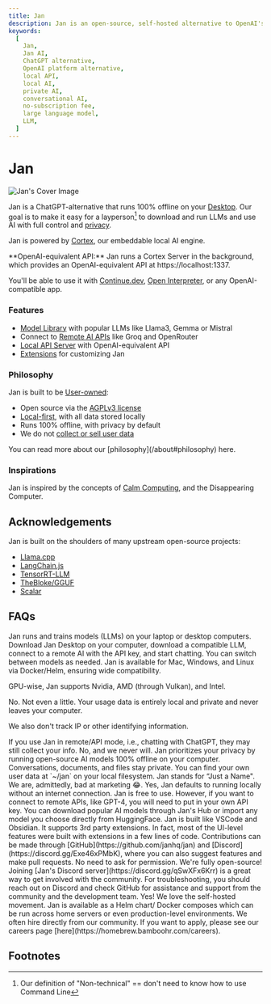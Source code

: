 ```yaml
---
title: Jan
description: Jan is an open-source, self-hosted alternative to OpenAI's platform - build and run AI on your own desktop or server.
keywords:
  [
    Jan,
    Jan AI,
    ChatGPT alternative,
    OpenAI platform alternative,
    local API,
    local AI,
    private AI,
    conversational AI,
    no-subscription fee,
    large language model,
    LLM,
  ]
---
```



# Jan

![Jan's Cover Image](./_assets/jan-display.png)


Jan is a ChatGPT-alternative that runs 100% offline on your [Desktop](/docs/desktop-installation). Our goal is to make it easy for a layperson[^1] to download and run LLMs and use AI with full control and [privacy](https://www.reuters.com/legal/legalindustry/privacy-paradox-with-ai-2023-10-31/).

Jan is powered by [Cortex](https://cortex.so/), our embeddable local AI engine. 

<Callout>
**OpenAI-equivalent API:** Jan runs a Cortex Server in the background, which provides an OpenAI-equivalent API at https://localhost:1337. 

You'll be able to use it with [Continue.dev](https://jan.ai/integrations/coding/vscode), [Open Interpreter](https://jan.ai/integrations/function-calling/interpreter), or any OpenAI-compatible app.
</Callout>

### Features

- [Model Library](https://jan.ai/docs/models/manage-models#add-models) with popular LLMs like Llama3, Gemma or Mistral
- Connect to [Remote AI APIs](https://jan.ai/docs/remote-inference/openai) like Groq and OpenRouter
- [Local API Server](https://jan.ai/api-reference) with OpenAI-equivalent API
- [Extensions](https://jan.ai/docs/extensions) for customizing Jan

### Philosophy

Jan is built to be [User-owned](about#-user-owned):
- Open source via the [AGPLv3 license](https://github.com/janhq/jan/blob/dev/LICENSE)
- [Local-first](https://www.inkandswitch.com/local-first/), with all data stored locally
- Runs 100% offline, with privacy by default
- We do not [collect or sell user data](/privacy)

<Callout>
  You can read more about our [philosophy](/about#philosophy) here. 
</Callout>

### Inspirations

Jan is inspired by the concepts of [Calm Computing](https://en.wikipedia.org/wiki/Calm_technology), and the Disappearing Computer. 

## Acknowledgements

Jan is built on the shoulders of many upstream open-source projects: 

- [Llama.cpp](https://github.com/ggerganov/llama.cpp/blob/master/LICENSE)
- [LangChain.js](https://github.com/langchain-ai/langchainjs/blob/main/LICENSE)
- [TensorRT-LLM](https://github.com/NVIDIA/TensorRT-LLM/blob/main/LICENSE)
- [TheBloke/GGUF](https://huggingface.co/TheBloke)
- [Scalar](https://github.com/scalar/scalar)

## FAQs

<FAQBox title="What is Jan">
  Jan runs and trains models (LLMs) on your laptop or desktop computers.
</FAQBox>

<FAQBox title="How do I use Jan?">
  Download Jan Desktop on your computer, download a compatible LLM, connect to a remote AI with the API key, and start chatting. You can switch between models as needed.
</FAQBox>

<FAQBox title="Is Jan compatible with my operating system?">
  Jan is available for Mac, Windows, and Linux via Docker/Helm, ensuring wide compatibility.

  GPU-wise, Jan supports Nvidia, AMD (through Vulkan), and Intel.
</FAQBox>

<FAQBox title="Do you use my data?">
  No. Not even a little. Your usage data is entirely local and private and never leaves your computer.

  We also don't track IP or other identifying information. 

<Callout type="warning">
If you use Jan in remote/API mode, i.e., chatting with ChatGPT, they may still collect your info.
</Callout>
</FAQBox>

<FAQBox title="Do you sell my data?">
  No, and we never will.
</FAQBox>

<FAQBox title="How does Jan ensure my data remains private?">
  Jan prioritizes your privacy by running open-source AI models 100% offline on your computer. Conversations, documents, and files stay private. You can find your own user data at `~/jan` on your local filesystem.
</FAQBox>

<FAQBox title="What does Jan stand for?">
  Jan stands for “Just a Name". We are, admittedly, bad at marketing 😂.
</FAQBox>

<FAQBox title="Can I use Jan without an internet connection?">
  Yes, Jan defaults to running locally without an internet connection.
</FAQBox>

<FAQBox title="Are there any costs associated with using Jan?">
  Jan is free to use. However, if you want to connect to remote APIs, like
  GPT-4, you will need to put in your own API key.
</FAQBox>

<FAQBox title="What types of AI models can I download or import with Jan?">
  You can download popular AI models through Jan's Hub or import any model you choose directly from HuggingFace.
</FAQBox>

<FAQBox title="How do I customize Jan using the programmable API?">
 Jan is built like VSCode and Obsidian. It supports 3rd party extensions. In fact, most of the UI-level features were built with extensions in a few lines of code.
</FAQBox>

<FAQBox title="How can I contribute to Jan's development or suggest features?">
  Contributions can be made through [GitHub](https://github.com/janhq/jan) and [Discord](https://discord.gg/Exe46xPMbK), where you can also suggest features and make pull requests. No need to ask for permission. We're fully open-source!
</FAQBox>

<FAQBox title="How can I get involved with the Jan community?">
  Joining [Jan's Discord server](https://discord.gg/qSwXFx6Krr) is a great way
  to get involved with the community.
</FAQBox>

<FAQBox title="How do I troubleshoot issues with installing or using Jan?">
  For troubleshooting, you should reach out on Discord and check GitHub for
  assistance and support from the community and the development team.
</FAQBox>

<FAQBox title="Can I self-host?">
  Yes! We love the self-hosted movement. Jan is available as a Helm chart/
  Docker composes which can be run across home servers or even production-level
  environments.
</FAQBox>

<FAQBox title="Are you hiring?">
  We often hire directly from our community. If you want to apply,
  please see our careers page [here](https://homebrew.bamboohr.com/careers).
</FAQBox>


## Footnotes 

[^1]: Our definition of "Non-technical" == don't need to know how to use Command Line